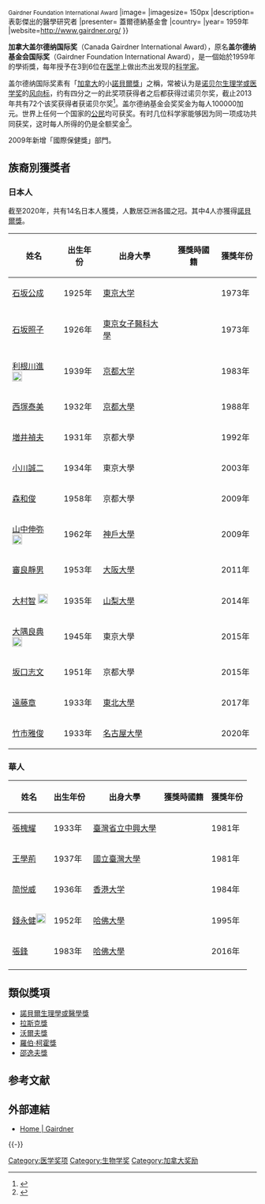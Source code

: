 {{globalize|time=2017-10-28T00:11:11+00:00}}

{{Infobox award
|name= 加拿大蓋爾德納國際獎{{-}}<small>Gairdner Foundation International Award</small>
|image= 
|imagesize= 150px
|description=表彰傑出的醫學研究者
|presenter= 蓋爾德納基金會
|country={{CAN}}
|year= 1959年
|website=http://www.gairdner.org/
}}

'''加拿大盖尔德纳国际奖'''（Canada Gairdner International Award），原名'''盖尔德纳基金会国际奖'''（Gairdner Foundation International Award），是一個始於1959年的學術獎，每年授予在3到6位在[[医学|医学]]上做出杰出发现的[[科学家|科学家]]。

盖尔德纳国际奖素有「[[加拿大|加拿大]]的小[[諾貝爾獎|諾貝爾獎]]」之稱，常被认为是[[诺贝尔生理学或医学奖|诺贝尔生理学或医学奖]]的[[风向标|风向标]]，约有四分之一的此奖项获得者之后都获得过诺贝尔奖，截止2013年共有72个该奖获得者获诺贝尔奖<ref>{{Cite web |url=http://www.gairdner.org/recipients/past |title=Past Awardees - The Gairdner Foundation |accessdate=2015-09-17 |archive-date=2015-10-15 |archive-url=https://web.archive.org/web/20151015033158/http://www.gairdner.org/recipients/past |dead-url=no }}</ref>。盖尔德纳基金会奖奖金为每人100000加元。世界上任何一个国家的[[公民|公民]]均可获奖。有时几位科学家能够因为同一项成功共同获奖，这时每人所得的仍是全额奖金<ref>{{Cite web |url=http://www.gairdner.org/ |title=Official Canada Gairdner International Award Web Site |accessdate=2015-09-17 |archive-date=2018-02-10 |archive-url=https://web.archive.org/web/20180210091835/http://gairdner.org/ |dead-url=no }}</ref>。

2009年新增「國際保健獎」部門。

==族裔別獲獎者==
===日本人===
截至2020年，共有14名日本人獲獎，人數居亞洲各國之冠。其中4人亦獲得[[諾貝爾獎|諾貝爾獎]]。
{| class="wikitable sortable"
|-
! 姓名
! 出生年份
! 出身大學
! 獲獎時國籍
! 獲獎年份
|-
| [[石坂公成|石坂公成]] || 1925年 || [[東京大学|東京大学]] || {{JPN}} ||1973年
|-
| [[石坂照子|石坂照子]] || 1926年 || [[東京女子醫科大學|東京女子醫科大學]] || {{JPN}} ||1973年
|-
| [[利根川進|利根川進]] [[File:Nobel_prize_medal.svg|20px]] || 1939年 || [[京都大学|京都大学]] || {{JPN}} ||1983年
|-
| [[西塚泰美|西塚泰美]] || 1932年 || [[京都大學|京都大學]] || {{JPN}} ||1988年
|-
| [[増井禎夫|増井禎夫]] || 1931年 || 京都大學 || {{CAN}} ||1992年
|-
| [[小川誠二|小川誠二]] || 1934年 || 東京大學 || {{JPN}} ||2003年
|-
| [[森和俊|森和俊]] || 1958年 || 京都大學 || {{JPN}} ||2009年
|-
| [[山中伸弥|山中伸弥]] [[File:Nobel_prize_medal.svg|20px]] || 1962年 || [[神戶大學|神戶大學]] || {{JPN}} || 2009年
|-
| [[審良靜男|審良靜男]] || 1953年 || [[大阪大學|大阪大學]] || {{JPN}} || 2011年
|-
| [[大村智|大村智]] [[File:Nobel_prize_medal.svg|20px]] || 1935年 || [[山梨大學|山梨大學]] || {{JPN}} || 2014年
|-
| [[大隅良典|大隅良典]] [[File:Nobel_prize_medal.svg|20px]] || 1945年 || 東京大學 || {{JPN}} || 2015年
|-
| [[坂口志文|坂口志文]] || 1951年 || 京都大學 || {{JPN}} || 2015年
|-
| [[遠藤章|遠藤章]] || 1933年 || [[東北大學_(日本)|東北大學]] || {{JPN}} || 2017年
|-
| [[竹市雅俊|竹市雅俊]] || 1933年 || [[名古屋大學|名古屋大學]] || {{JPN}} || 2020年
|}

===華人===
{| class="wikitable sortable"
|-
! 姓名
! 出生年份
! 出身大學
! 獲獎時國籍
! 獲獎年份
|-
| [[張槐耀|張槐耀]] || 1933年 || [[臺灣省立中興大學|臺灣省立中興大學]] || {{USA}} || 1981年 
|-
| [[王學荊|王學荊]] || 1937年 || [[國立臺灣大學|國立臺灣大學]] || {{USA}} || 1981年 
|-
| [[简悦威|简悦威]] || 1936年 || [[香港大学|香港大学]] || {{USA}} || 1984年
|-
| [[錢永健|錢永健]][[File:Nobel_prize_medal.svg|20px]] || 1952年 || [[哈佛大學|哈佛大學]] || {{USA}} || 1995年
|-
| [[張鋒|張鋒]] || 1983年 || [[哈佛大學|哈佛大學]] || {{USA}} || 2016年
|-
|}

==類似獎項==
* [[諾貝爾生理學或醫學獎|諾貝爾生理學或醫學獎]]
* [[拉斯克獎|拉斯克獎]]
* [[沃爾夫獎|沃爾夫獎]]
* [[羅伯·柯霍獎|羅伯·柯霍獎]]
* [[邵逸夫獎|邵逸夫獎]]

== 参考文献 ==
{{Reflist}}

== 外部連結 ==
* [http://www.gairdner.org/ Home | Gairdner] {{Wayback|url=http://www.gairdner.org/ |date=20180210091835 }}

{{-}}
{{加拿大盖尔德纳国际奖获得者}}

[[Category:医学奖项|Category:医学奖项]]
[[Category:生物学奖|Category:生物学奖]]
[[Category:加拿大奖励|Category:加拿大奖励]]